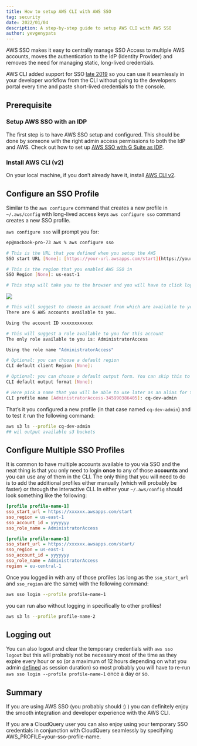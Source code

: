 ```yaml
---
title: How to setup AWS CLI with AWS SSO
tag: security
date: 2022/01/04
description: A step-by-step guide to setup AWS CLI with AWS SSO
author: yevgenypats
---
```



<BlogHeader/>


AWS SSO makes it easy to centrally manage SSO Access to multiple AWS accounts, moves the authentication to the IdP (Identity Provider) and removes the need for managing static, long-lived credentials.

AWS CLI added support for SSO [late 2019](https://aws.amazon.com/blogs/developer/aws-cli-v2-now-supports-aws-single-sign-on/) so you can use it seamlessly in your developer workflow from the CLI without going to the developers portal every time and paste short-lived credentials to the console.


## Prerequisite

### Setup AWS SSO with an IDP

The first step is to have AWS SSO setup and configured. This should be done by someone with the right admin access permissions to both the IdP and AWS. Check out how to set up [AWS SSO with G Suite as IDP](https://www.cloudquery.io/blog/aws-sso-tutorial-with-google-workspace-as-an-idp).

### Install AWS CLI (v2)

On your local machine, if you don’t already have it, install [AWS CLI v2](https://docs.aws.amazon.com/cli/latest/userguide/getting-started-install.html).

## Configure an SSO Profile

Similar to the `aws configure` command that creates a new profile in `~/.aws/config` with long-lived access keys `aws configure sso` command creates a new SSO profile.

`aws configure sso` will prompt you for:

```bash copy
ep@macbook-pro-73 aws % aws configure sso

# This is the URL that you defined when you setup the AWS
SSO start URL [None]: [https://your-url.awsapps.com/start](https://your-url.awsapps.com/start)

# This is the region that you enabled AWS SSO in
SSO Region [None]: us-east-1

# This step will take you to the browser and you will have to click login and allow
```

![](/images/blog/how-to-setup-aws-cli-with-aws-sso/aws-authorize-request.png)

```bash copy
# This will suggest to choose an account from which are available to you
There are 6 AWS accounts available to you.

Using the account ID xxxxxxxxxxxx

# This will suggest a role available to you for this account
The only role available to you is: AdministratorAccess

Using the role name "AdministratorAccess"

# Optional: you can choose a default region
CLI default client Region [None]:

# Optional: you can choose a default output form. You can skip this to use the default
CLI default output format [None]:

# Here pick a name that you will be able to use later as an alias for this account for –profile argument
CLI profile name [AdministratorAccess-345990386405]: cq-dev-admin
```

That’s it you configured a new profile (in that case named `cq-dev-admin`) and to test it run the following command:

```bash copy
aws s3 ls --profile cq-dev-admin
## wil output available s3 buckets
```

## Configure Multiple SSO Profiles

It is common to have multiple accounts available to you via SSO and the neat thing is that you only need to login **once** to any of those **accounts** and you can use any of them in the CLI. The only thing that you will need to do is to add the additional profiles either manually (which will probably be faster) or through the interactive CLI. In either your `~/.aws/config` should look something like the following:

```ini copy
[profile profile-name-1]
sso_start_url = https://xxxxxx.awsapps.com/start
sso_region = us-east-1
sso_account_id = yyyyyyy
sso_role_name = AdministratorAccess

[profile profile-name-1]
sso_start_url = https://xxxxxx.awsapps.com/start/
sso_region = us-east-1
sso_account_id = yyyyyyy
sso_role_name = AdministratorAccess
region = eu-central-1
```

Once you logged in with any of those profiles (as long as the `sso_start_url` and `sso_region` are the same) with the following command:

```bash copy
aws sso login --profile profile-name-1
```

you can run also without logging in specifically to other profiles!

```bash copy
aws s3 ls --profile profile-name-2
```

## Logging out

You can also logout and clear the temporary credentials with `aws sso logout` but this will probably not be necessary most of the time as they expire every hour or so (or a maximum of 12 hours depending on what you admin [defined](https://docs.aws.amazon.com/singlesignon/latest/userguide/howtosessionduration.html) as session duration) so most probably you will have to re-run `aws sso login --profile profile-name-1` once a day or so.

## Summary

If you are using AWS SSO (you probably should :) ) you can definitely enjoy the smooth integration and developer experience with the AWS CLI.

If you are a CloudQuery user you can also enjoy using your temporary SSO credentials in conjunction with CloudQuery seamlessly by specifying AWS_PROFILE=your-sso-profile-name.
